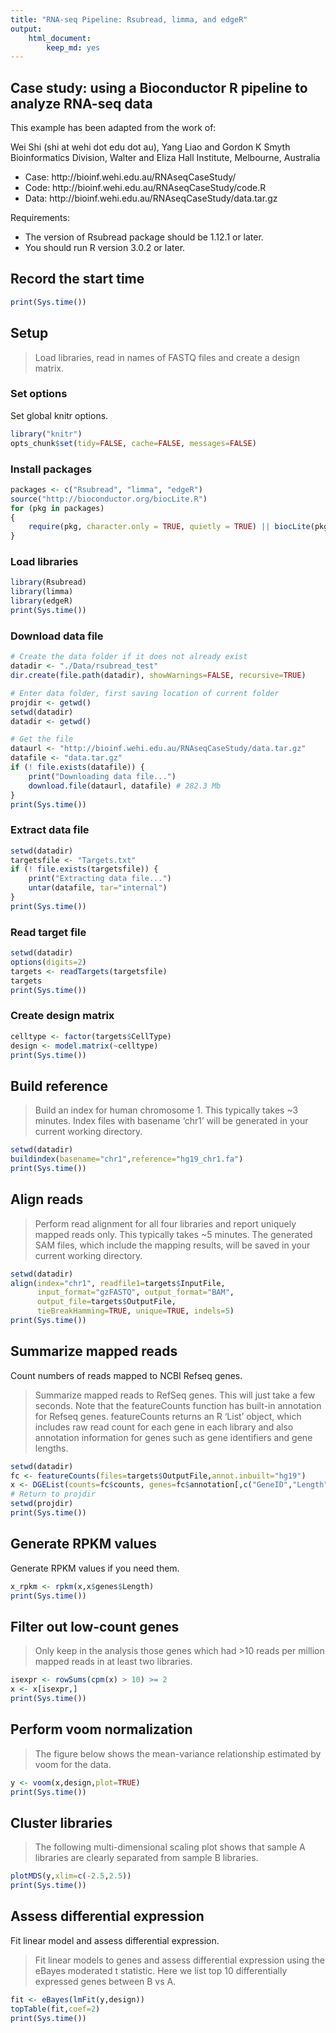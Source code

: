 ```yaml
---
title: "RNA-seq Pipeline: Rsubread, limma, and edgeR"
output: 
    html_document:
        keep_md: yes
---
```


## Case study: using a Bioconductor R pipeline to analyze RNA-seq data

This example has been adapted from the work of:

Wei Shi (shi at wehi dot edu dot au), Yang Liao and Gordon K Smyth
Bioinformatics Division, Walter and Eliza Hall Institute, Melbourne, Australia

- Case: http://bioinf.wehi.edu.au/RNAseqCaseStudy/
- Code: http://bioinf.wehi.edu.au/RNAseqCaseStudy/code.R
- Data: http://bioinf.wehi.edu.au/RNAseqCaseStudy/data.tar.gz

Requirements:

- The version of Rsubread package should be 1.12.1 or later. 
- You should run R version 3.0.2 or later. 

## Record the start time

```r
print(Sys.time())
```

## Setup

> Load libraries, read in names of FASTQ files and create a design matrix.

### Set options

Set global knitr options.

```r
library("knitr")
opts_chunk$set(tidy=FALSE, cache=FALSE, messages=FALSE)
```

### Install packages

```r
packages <- c("Rsubread", "limma", "edgeR")
source("http://bioconductor.org/biocLite.R")
for (pkg in packages)
{
    require(pkg, character.only = TRUE, quietly = TRUE) || biocLite(pkg) 
}
```

### Load libraries

```r
library(Rsubread)
library(limma)
library(edgeR)
print(Sys.time())
```

### Download data file

```r
# Create the data folder if it does not already exist
datadir <- "./Data/rsubread_test"
dir.create(file.path(datadir), showWarnings=FALSE, recursive=TRUE)

# Enter data folder, first saving location of current folder
projdir <- getwd()
setwd(datadir)
datadir <- getwd()

# Get the file
dataurl <- "http://bioinf.wehi.edu.au/RNAseqCaseStudy/data.tar.gz"
datafile <- "data.tar.gz"
if (! file.exists(datafile)) {
    print("Downloading data file...")
    download.file(dataurl, datafile) # 282.3 Mb
}
print(Sys.time())
```

### Extract data file

```r
setwd(datadir)
targetsfile <- "Targets.txt"
if (! file.exists(targetsfile)) {
    print("Extracting data file...")
    untar(datafile, tar="internal")
}
print(Sys.time())
```

### Read target file

```r
setwd(datadir)
options(digits=2)
targets <- readTargets(targetsfile)
targets
print(Sys.time())
```

### Create design matrix

```r
celltype <- factor(targets$CellType)
design <- model.matrix(~celltype)
print(Sys.time())
```

## Build reference

> Build an index for human chromosome 1. This typically takes ~3 minutes. 
Index files with basename 'chr1' will be generated in your current working 
directory. 

```r
setwd(datadir)
buildindex(basename="chr1",reference="hg19_chr1.fa")
print(Sys.time())
```

## Align reads

> Perform read alignment for all four libraries and report uniquely mapped 
reads only. This typically takes ~5 minutes. The generated SAM files, which 
include the mapping results, will be saved in your current working directory. 

```r
setwd(datadir)
align(index="chr1", readfile1=targets$InputFile, 
      input_format="gzFASTQ", output_format="BAM", 
      output_file=targets$OutputFile, 
      tieBreakHamming=TRUE, unique=TRUE, indels=5)
print(Sys.time())
```

## Summarize mapped reads

Count numbers of reads mapped to NCBI Refseq genes.

> Summarize mapped reads to RefSeq genes. This will just take a few seconds. 
Note that the featureCounts function has built-in annotation for Refseq genes. 
featureCounts returns an R 'List' object, which includes raw read count for 
each gene in each library and also annotation information for genes such as 
gene identifiers and gene lengths. 

```r
setwd(datadir)
fc <- featureCounts(files=targets$OutputFile,annot.inbuilt="hg19")
x <- DGEList(counts=fc$counts, genes=fc$annotation[,c("GeneID","Length")])
# Return to projdir
setwd(projdir)
print(Sys.time())
```

## Generate RPKM values

Generate RPKM values if you need them.

```r
x_rpkm <- rpkm(x,x$genes$Length)
print(Sys.time())
```

## Filter out low-count genes

> Only keep in the analysis those genes which had >10 reads per million mapped 
reads in at least two libraries. 

```r
isexpr <- rowSums(cpm(x) > 10) >= 2
x <- x[isexpr,]
print(Sys.time())
```

## Perform voom normalization

> The figure below shows the mean-variance relationship estimated by voom for 
the data. 

```r
y <- voom(x,design,plot=TRUE)
print(Sys.time())
```

## Cluster libraries

> The following multi-dimensional scaling plot shows that sample A libraries 
are clearly separated from sample B libraries. 

```r
plotMDS(y,xlim=c(-2.5,2.5))
print(Sys.time())
```

## Assess differential expression

Fit linear model and assess differential expression.

> Fit linear models to genes and assess differential expression using the 
eBayes moderated t statistic. Here we list top 10 differentially expressed 
genes between B vs A. 

```r
fit <- eBayes(lmFit(y,design))
topTable(fit,coef=2)
print(Sys.time())
```
